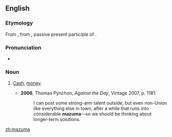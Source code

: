 ==English==

===Etymology===
From {{Yidd.}} {{term|מזומן|sc=Hebr|tr=mezumen||cash}}, from {{He.}} {{term|מזומן|מְזוּמָּן|prepared, ready; cash|sc=Hebr|tr=m'zummān}}, passive present participle of {{term|זימן|זִימֵּן|to prepare, appoint|sc=Hebr|tr=zimmēn}}.

===Pronunciation===
* {{IPA|/məˈzuːmə/}}

===Noun===
{{en-noun|-}}

# {{US|slang}} [[cash|Cash]], [[money]].
#* '''2006''', Thomas Pynchon, ''Against the Day'', Vintage 2007, p. 1181:
#*: I can post some strong-arm talent outside, but even non-Union like everything else in town, after a while that runs into considerable '''mazuma'''—so we should be thinking about longer-term solutions.

[[zh:mazuma]]